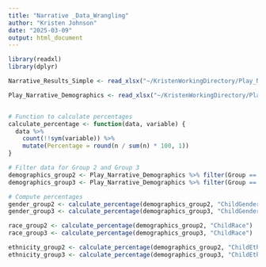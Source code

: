 ```yaml
---
title: "Narrative _Data_Wrangling"
author: "Kristen Johnson"
date: "2025-03-09"
output: html_document
---
```


```r
library(readxl)
library(dplyr)
```

```r
Narrative_Results_Simple <- read_xlsx("~/KristenWorkingDirectory/Play_Narrative/PN_Datasets/Narrative/CSVs_of_Combined_Data_N/Narrative_Results_Simple.xlsx")
```


```r
Play_Narrative_Demographics <- read_xlsx("~/KristenWorkingDirectory/Play_Narrative/PN_Datasets/Narrative/CSVs_of_Combined_Data_N/Play_Narrative_Demographics.xlsx")


# Function to calculate percentages
calculate_percentage <- function(data, variable) {
  data %>%
    count(!!sym(variable)) %>%
    mutate(Percentage = round(n / sum(n) * 100, 1))
}

# Filter data for Group 2 and Group 3
demographics_group2 <- Play_Narrative_Demographics %>% filter(Group == 2)
demographics_group3 <- Play_Narrative_Demographics %>% filter(Group == 3)

# Compute percentages
gender_group2 <- calculate_percentage(demographics_group2, "ChildGender")
gender_group3 <- calculate_percentage(demographics_group3, "ChildGender")

race_group2 <- calculate_percentage(demographics_group2, "ChildRace")
race_group3 <- calculate_percentage(demographics_group3, "ChildRace")

ethnicity_group2 <- calculate_percentage(demographics_group2, "ChildEthnicity")
ethnicity_group3 <- calculate_percentage(demographics_group3, "ChildEthnicity")

```

